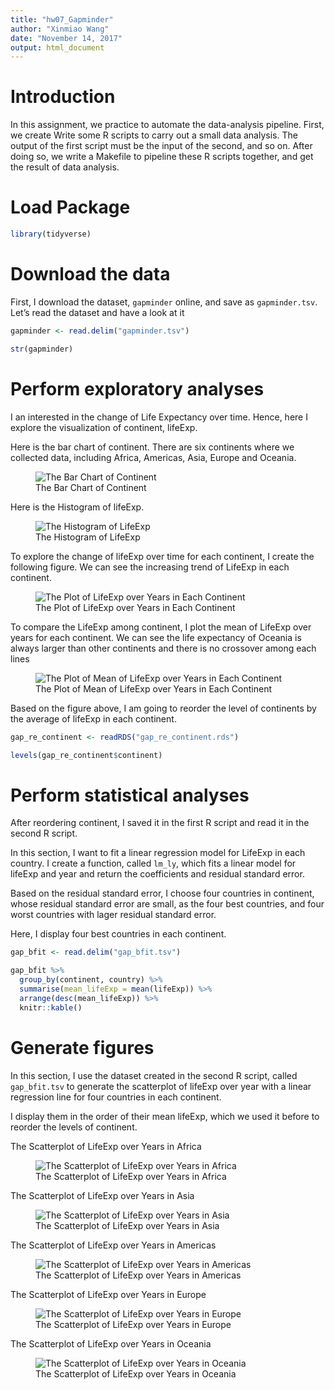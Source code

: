 ```yaml
---
title: "hw07_Gapminder"
author: "Xinmiao Wang"
date: "November 14, 2017"
output: html_document
---
```


# Introduction

In this assignment, we practice to automate the data-analysis pipeline. 
First, we create Write some R scripts to carry out a small data analysis. The output of the first script must be the input of the second, and so on. After doing so, we write a Makefile to pipeline these R scripts together, and get the result of data analysis.

# Load Package
```r
library(tidyverse)
```


# Download the data

First, I download the dataset, `gapminder` online, and save as `gapminder.tsv`.
Let's read the dataset and have a look at it

```r
gapminder <- read.delim("gapminder.tsv")

str(gapminder)
```


# Perform exploratory analyses

I an interested in the change of Life Expectancy over time. Hence, here I explore the visualization of continent, lifeExp.

Here is the bar chart of continent. 
There are six continents where we collected data, including Africa, Americas, Asia, Europe and Oceania.

![The Bar Chart of Continent](barchart.png)

Here is the Histogram of lifeExp.

![The Histogram of LifeExp](histogram.png)

To explore the change of lifeExp over time for each continent, I create the following figure. We can see the increasing trend of LifeExp in each continent.

![The Plot of LifeExp over Years in Each Continent](timeplot_lifeExp.png)

To compare the LifeExp among continent, I plot the mean of LifeExp over years for each continent. We can see the life expectancy of Oceania is always larger than other continents and there is no crossover among each lines

![The Plot of Mean of LifeExp over Years in Each Continent](timeplot_meanLifeExp.png)

Based on the figure above, I am going to reorder the level of continents by the average of lifeExp in each continent. 

```r
gap_re_continent <- readRDS("gap_re_continent.rds")

levels(gap_re_continent$continent)
```


# Perform statistical analyses

After reordering continent, I saved it in the first R script and read it in the second R script. 

In this section, I want to fit a linear regression model for LifeExp in each country. I create a function, called `lm_ly`, which fits a linear model for lifeExp and year and return the coefficients and residual standard error. 

Based on the residual standard error, I choose four countries in continent, whose residual standard error are small, as the four best countries, and four worst countries with lager residual standard error.

Here, I display four best countries in each continent.
```r
gap_bfit <- read.delim("gap_bfit.tsv")

gap_bfit %>%
  group_by(continent, country) %>% 
  summarise(mean_lifeExp = mean(lifeExp)) %>% 
  arrange(desc(mean_lifeExp)) %>% 
  knitr::kable()

```


# Generate figures

In this section, I use the dataset created in the second R script, called `gap_bfit.tsv` to generate the scatterplot of lifeExp over year with a linear regression line for four countries in each continent.

I display them in the order of their mean lifeExp, which we used it before to reorder the levels of continent.

The Scatterplot of LifeExp over Years in Africa

![The Scatterplot of LifeExp over Years in Africa](Africa.png)

The Scatterplot of LifeExp over Years in Asia

![The Scatterplot of LifeExp over Years in Asia](Asia.png)

The Scatterplot of LifeExp over Years in Americas

![The Scatterplot of LifeExp over Years in Americas](Americas.png)

The Scatterplot of LifeExp over Years in Europe

![The Scatterplot of LifeExp over Years in Europe](Europe.png)

The Scatterplot of LifeExp over Years in Oceania

![The Scatterplot of LifeExp over Years in Oceania](Oceania.png)


